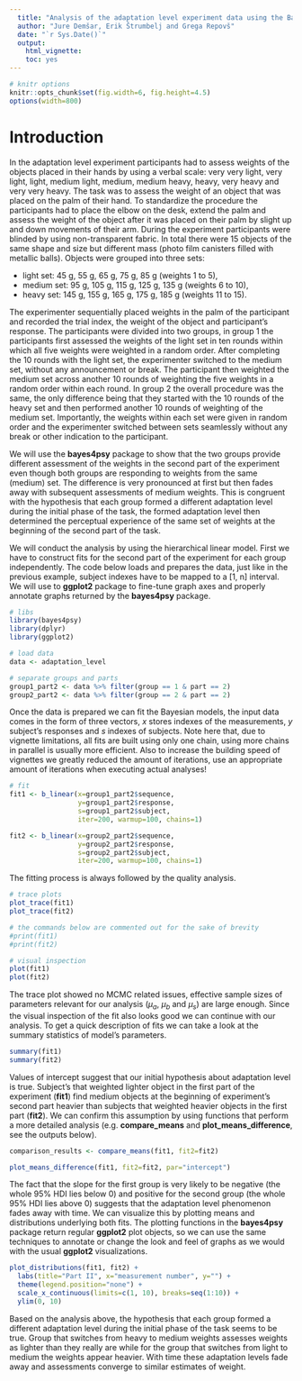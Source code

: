 ```yaml
---
  title: "Analysis of the adaptation level experiment data using the Bayesian linear model"
  author: "Jure Demšar, Erik Štrumbelj and Grega Repovš"
  date: "`r Sys.Date()`"
  output:
    html_vignette:
    toc: yes
---
```


<!--
  %\VignetteEngine{knitr::rmarkdown}
  %\VignetteEncoding{UTF-8}
  %\VignetteIndexEntry{b_linear: Bayesian linear model}
-->

```r
# knitr options
knitr::opts_chunk$set(fig.width=6, fig.height=4.5)
options(width=800)
```

# Introduction

In the adaptation level experiment participants had to assess weights of the objects placed in their hands by using a verbal scale: very very light, very light, light, medium light, medium, medium heavy, heavy, very heavy and very very heavy. The task was to assess the weight of an object that was placed on the palm of their hand. To standardize the procedure the participants had to place the elbow on the desk, extend the palm and assess the weight of the object after it was placed on their palm by slight up and down movements of their arm. During the experiment participants were blinded by using non-transparent fabric. In total there were 15 objects of the same shape and size but different mass (photo film canisters filled with metallic balls). Objects were grouped into three sets:

* light set: 45 g, 55 g, 65 g, 75 g, 85 g (weights 1 to 5),
* medium set: 95 g, 105 g, 115 g, 125 g, 135 g (weights 6 to 10),
* heavy set: 145 g, 155 g, 165 g, 175 g, 185 g (weights 11 to 15).

The experimenter sequentially placed weights in the palm of the participant and recorded the trial index, the weight of the object and participant's response. The participants were divided into two groups, in group 1 the participants first assessed the weights of the light set in ten rounds within which all five weights were weighted in a random order. After completing the 10 rounds with the light set, the experimenter switched to the medium set, without any announcement or break. The participant then weighted the medium set across another 10 rounds of weighting the five weights in a random order within each round. In group 2 the overall procedure was the same, the only difference being that they started with the 10 rounds of the heavy set and then performed another 10 rounds of weighting of the medium set. Importantly, the weights within each set were given in random order and the experimenter switched between sets seamlessly without any break or other indication to the participant.

We will use the **bayes4psy** package to show that the two groups provide different assessment of the weights in the second part of the experiment even though both groups are responding to weights from the same (medium) set. The difference is very pronounced at first but then fades away with subsequent assessments of medium weights. This is congruent with the hypothesis that each group formed a different adaptation level during the initial phase of the task, the formed adaptation level then determined the perceptual experience of the same set of weights at the beginning of the second part of the task.

We will conduct the analysis by using the hierarchical linear model. First we have to construct fits for the second part of the experiment for each group independently. The code below loads and prepares the data, just like in the previous example, subject indexes have to be mapped to a [1, n] interval. We will use to **ggplot2** package to fine-tune graph axes and properly annotate graphs returned by the **bayes4psy** package.

```r
# libs
library(bayes4psy)
library(dplyr)
library(ggplot2)

# load data
data <- adaptation_level

# separate groups and parts
group1_part2 <- data %>% filter(group == 1 & part == 2)
group2_part2 <- data %>% filter(group == 2 & part == 2)
```

Once the data is prepared we can fit the Bayesian models, the input data comes in the form of three vectors, $x$ stores indexes of the measurements, $y$ subject's responses and $s$ indexes of subjects. Note here that, due to vignette limitations, all fits are built using only one chain, using more chains in parallel is usually more efficient. Also to increase the building speed of vignettes we greatly reduced the amount of iterations, use an appropriate amount of iterations when executing actual analyses!

```r
# fit
fit1 <- b_linear(x=group1_part2$sequence,
                 y=group1_part2$response,
                 s=group1_part2$subject,
                 iter=200, warmup=100, chains=1)

fit2 <- b_linear(x=group2_part2$sequence,
                 y=group2_part2$response,
                 s=group2_part2$subject,
                 iter=200, warmup=100, chains=1)
```

The fitting process is always followed by the quality analysis.

```r
# trace plots
plot_trace(fit1)
plot_trace(fit2)

# the commands below are commented out for the sake of brevity
#print(fit1)
#print(fit2)

# visual inspection
plot(fit1)
plot(fit2)
```

The trace plot showed no MCMC related issues, effective sample sizes of parameters relevant for our analysis ($\mu_a$, $\mu_b$ and $\mu_s$) are large enough. Since the visual inspection of the fit also looks good we can continue with our analysis. To get a quick description of fits we can take a look at the summary statistics of model's parameters.

```r
summary(fit1)
summary(fit2)
```

Values of intercept suggest that our initial hypothesis about adaptation level is true. Subject's that weighted lighter object in the first part of the experiment (**fit1**) find medium objects at the beginning of experiment's second part heavier than subjects that weighted heavier objects in the first part (**fit2**). We can confirm this assumption by using functions that perform a more detailed analysis (e.g. **compare\_means** and **plot\_means\_difference**, see the outputs below).

```r
comparison_results <- compare_means(fit1, fit2=fit2)

plot_means_difference(fit1, fit2=fit2, par="intercept")
```

The fact that the slope for the first group is very likely to be negative (the whole 95\% HDI lies below 0) and positive for the second group (the whole 95\% HDI lies above 0) suggests that the adaptation level phenomenon fades away with time. We can visualize this by plotting means and distributions underlying both fits. The plotting functions in the **bayes4psy** package return regular **ggplot2** plot objects, so we can use the same techniques to annotate or change the look and feel of graphs as we would with the usual **ggplot2** visualizations.

```r
plot_distributions(fit1, fit2) +
  labs(title="Part II", x="measurement number", y="") +
  theme(legend.position="none") +
  scale_x_continuous(limits=c(1, 10), breaks=seq(1:10)) +
  ylim(0, 10)
```

Based on the analysis above, the hypothesis that each group formed a different adaptation level during the initial phase of the task seems to be true. Group that switches from heavy to medium weights assesses weights as lighter than they really are while for the group that switches from light to medium the weights appear heavier. With time these adaptation levels fade away and assessments converge to similar estimates of weight.
